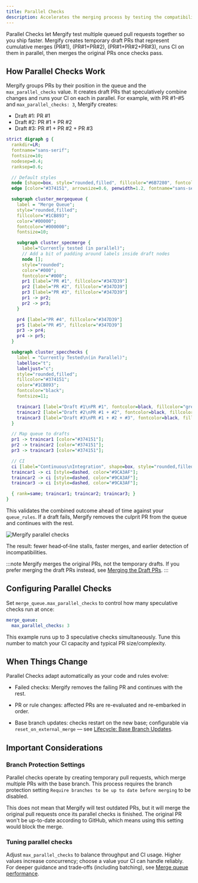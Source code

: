 ```yaml
---
title: Parallel Checks
description: Accelerates the merging process by testing the compatibility of multiple queued pull requests in parallel.
---
```



Parallel Checks let Mergify test multiple queued pull requests together so you
ship faster. Mergify creates temporary draft PRs that represent cumulative
merges (PR#1), (PR#1+PR#2), (PR#1+PR#2+PR#3), runs CI on them in parallel, then
merges the original PRs once checks pass.

## How Parallel Checks Work

Mergify groups PRs by their position in the queue and the `max_parallel_checks`
value. It creates draft PRs that speculatively combine changes and runs your CI
on each in parallel. For example, with PR #1–#5 and `max_parallel_checks: 3`,
Mergify creates:

- Draft #1: PR #1
- Draft #2: PR #1 + PR #2
- Draft #3: PR #1 + PR #2 + PR #3

```dot class="graph"
strict digraph g {
  rankdir=LR;
  fontname="sans-serif";
  fontsize=10;
  nodesep=0.4;
  ranksep=0.6;

  // Default styles
  node [shape=box, style="rounded,filled", fillcolor="#6B7280", fontcolor=white, fontname="sans-serif", margin="0.2,0.1"]
  edge [color="#374151", arrowsize=0.6, penwidth=1.2, fontname="sans-serif"];

  subgraph cluster_mergequeue {
    label = "Merge Queue";
    style="rounded,filled";
    fillcolor="#1CB893";
    color="#00000";
    fontcolor="#000000";
    fontsize=10;

    subgraph cluster_specmerge {
      label="Currently tested (in parallel)";
      // Add a bit of padding around labels inside draft nodes
      node [];
      style="rounded";
      color="#000";
      fontcolor="#000";
      pr1 [label="PR #1", fillcolor="#347D39"]
      pr2 [label="PR #2", fillcolor="#347D39"]
      pr3 [label="PR #3", fillcolor="#347D39"]
      pr1 -> pr2;
      pr2 -> pr3;
    }

    pr4 [label="PR #4", fillcolor="#347D39"]
    pr5 [label="PR #5", fillcolor="#347D39"]
    pr3 -> pr4;
    pr4 -> pr5;
  }

  subgraph cluster_specchecks {
    label = "Currently Tested\n(in Parallel)";
    labelloc="t";
    labeljust="c";
    style="rounded,filled";
    fillcolor="#374151";
    color="#1CB893";
    fontcolor="black";
    fontsize=11;

    traincar1 [label="Draft #1\nPR #1", fontcolor=black, fillcolor="grey"]
    traincar2 [label="Draft #2\nPR #1 + #2", fontcolor=black, fillcolor="grey"]
    traincar3 [label="Draft #3\nPR #1 + #2 + #3", fontcolor=black, fillcolor="grey"]
  }

  // Map queue to drafts
  pr1 -> traincar1 [color="#374151"];
  pr2 -> traincar2 [color="#374151"];
  pr3 -> traincar3 [color="#374151"];

  // CI
  ci [label="Continuous\nIntegration", shape=box, style="rounded,filled", fillcolor="#111827", fontcolor=white]
  traincar1 -> ci [style=dashed, color="#9CA3AF"];
  traincar2 -> ci [style=dashed, color="#9CA3AF"];
  traincar3 -> ci [style=dashed, color="#9CA3AF"];

  { rank=same; traincar1; traincar2; traincar3; }
}

```

This validates the combined outcome ahead of time against your `queue_rules`.
If a draft fails, Mergify removes the culprit PR from the queue and continues
with the rest.

<Image src={specChecksListScreenshot} alt="Mergify parallel checks" />

The result: fewer head‑of‑line stalls, faster merges, and earlier detection of
incompatibilities.

:::note
  Mergify merges the original PRs, not the temporary drafts. If you prefer
  merging the draft PRs instead, see [Merging the Draft
  PRs](/merge-queue/batches#merging-the-draft-prs).
:::

## Configuring Parallel Checks

Set `merge_queue.max_parallel_checks` to control how many speculative checks run at once:

```yaml
merge_queue:
  max_parallel_checks: 3
```
This example runs up to 3 speculative checks simultaneously. Tune this number
to match your CI capacity and typical PR size/complexity.

## When Things Change

Parallel Checks adapt automatically as your code and rules evolve:

- Failed checks: Mergify removes the failing PR and continues with the rest.

- PR or rule changes: affected PRs are re-evaluated and re-embarked in order.

- Base branch updates: checks restart on the new base; configurable via
  `reset_on_external_merge` — see [Lifecycle: Base Branch
  Updates](/merge-queue/lifecycle#base-branch-updates).

## Important Considerations

### Branch Protection Settings

Parallel checks operate by creating temporary pull requests, which merge
multiple PRs with the base branch. This process requires the branch protection
setting `Require branches to be up to date before merging` to be disabled.

This does not mean that Mergify will test outdated PRs, but it will merge the
original pull requests once its parallel checks is finished. The original PR
won't be up-to-date according to GitHub, which means using this setting would
block the merge.

### Tuning parallel checks

Adjust `max_parallel_checks` to balance throughput and CI usage. Higher values
increase concurrency; choose a value your CI can handle reliably. For deeper
guidance and trade‑offs (including batching), see [Merge queue
performance](/merge-queue/performance).
